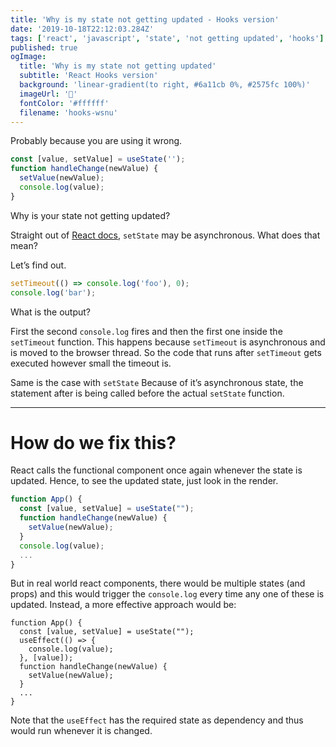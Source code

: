 ```yaml
---
title: 'Why is my state not getting updated - Hooks version'
date: '2019-10-18T22:12:03.284Z'
tags: ['react', 'javascript', 'state', 'not getting updated', 'hooks']
published: true
ogImage:
  title: 'Why is my state not getting updated'
  subtitle: 'React Hooks version'
  background: 'linear-gradient(to right, #6a11cb 0%, #2575fc 100%)'
  imageUrl: '🤔'
  fontColor: '#ffffff'
  filename: 'hooks-wsnu'
---
```


Probably because you are using it wrong.

```js
const [value, setValue] = useState('');
function handleChange(newValue) {
  setValue(newValue);
  console.log(value);
}
```

Why is your state not getting updated?

Straight out of [React docs](https://reactjs.org/docs/state-and-lifecycle.html#state-updates-may-be-asynchronous), `setState` may be asynchronous. What does that mean?

Let’s find out.

```js
setTimeout(() => console.log('foo'), 0);
console.log('bar');
```

What is the output?

First the second `console.log` fires and then the first one inside the `setTimeout` function. This happens because `setTimeout` is asynchronous and is moved to the browser thread. So the code that runs after `setTimeout` gets executed however small the timeout is.

Same is the case with `setState` Because of it’s asynchronous state, the statement after is being called before the actual `setState` function.

---

# How do we fix this?

React calls the functional component once again whenever the state is updated. Hence, to see the updated state, just look in the render.

```js
function App() {
  const [value, setValue] = useState("");
  function handleChange(newValue) {
    setValue(newValue);
  }
  console.log(value);
  ...
}
```

But in real world react components, there would be multiple states (and props) and this would trigger the `console.log` every time any one of these is updated. Instead, a more effective approach would be:

```
function App() {
  const [value, setValue] = useState("");
  useEffect(() => {
    console.log(value);
  }, [value]);
  function handleChange(newValue) {
    setValue(newValue);
  }
  ...
}
```

Note that the `useEffect` has the required state as dependency and thus would run whenever it is changed.
